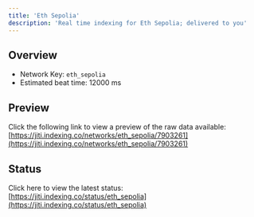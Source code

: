 ```yaml
---
title: 'Eth Sepolia'
description: 'Real time indexing for Eth Sepolia; delivered to you'
---
```


## Overview
- Network Key: `eth_sepolia`
- Estimated beat time: 12000 ms

## Preview
Click the following link to view a preview of the raw data available: [https://jiti.indexing.co/networks/eth_sepolia/7903261](https://jiti.indexing.co/networks/eth_sepolia/7903261)

## Status
Click here to view the latest status: [https://jiti.indexing.co/status/eth_sepolia](https://jiti.indexing.co/status/eth_sepolia)
